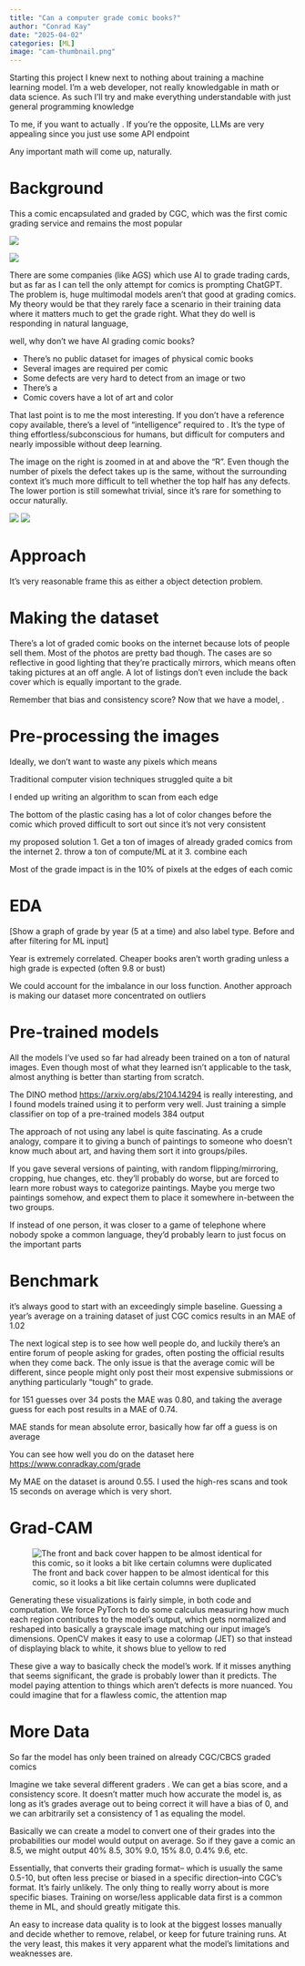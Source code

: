 ```yaml
---
title: "Can a computer grade comic books?"
author: "Conrad Kay"
date: "2025-04-02"
categories: [ML]
image: "cam-thumbnail.png"
---
```


Starting this project I knew next to nothing about training a machine learning model. I'm a web developer, not really knowledgable in math or data science. As such I'll try and make everything understandable with just general programming knowledge

To me, if you want to actually . If you're the opposite, LLMs are very appealing since you just use some API endpoint

Any important math will come up, naturally.

# Background

This a comic encapsulated and graded by CGC, which was the first comic grading service and remains the most popular

::: {layout-ncol=2}

![](power2-f.jpg)

![](power2-b.jpg)
:::

There are some companies (like AGS) which use AI to grade trading cards, but as far as I can tell the only attempt for comics is prompting ChatGPT. The problem is, huge multimodal models aren't that good at grading comics. My theory would be that they rarely face a scenario in their training data where it matters much to get the grade right. What they do well is responding in natural language, 

well, why don't we have AI grading comic books?

- There's no public dataset for images of physical comic books
- Several images are required per comic
- Some defects are very hard to detect from an image or two
- There's a 
- Comic covers have a lot of art and color

That last point is to me the most interesting. If you don't have a reference copy available, there's a level of "intelligence" required to . It's the type of thing effortless/subconscious for humans, but difficult for computers and nearly impossible without deep learning. 

The image on the right is zoomed in at and above the "R". Even though the number of pixels the defect takes up is the same, without the surrounding context it's much more difficult to tell whether the top half has any defects. The lower portion is still somewhat trivial, since it's rare for something to occur naturally. 

![](detail-context.png)
![](detail.png)

# Approach

It's very reasonable frame this as either a object detection problem. 

# Making the dataset

There's a lot of graded comic books on the internet because lots of people sell them. Most of the photos are pretty bad though. The cases are so reflective in good lighting that they're practically mirrors, which means often taking pictures at an off angle. A lot of listings don't even include the back cover which is equally important to the grade.

Remember that bias and consistency score? Now that we have a model, . 

# Pre-processing the images

Ideally, we don't want to waste any pixels which means 

Traditional computer vision techniques struggled quite a bit

I ended up writing an algorithm to scan from each edge

The bottom of the plastic casing has a lot of color changes before the comic which proved difficult to sort out since it's not very consistent

my proposed solution
1. Get a ton of images of already graded comics from the internet
2. throw a ton of compute/ML at it
3. combine each

Most of the grade impact is in the 10% of pixels at the edges of each comic

# EDA

[Show a graph of grade by year (5 at a time) and also label type. Before and after filtering for ML input]

Year is extremely correlated. Cheaper books aren't worth grading unless a high grade is expected (often 9.8 or bust)

We could account for the imbalance in our loss function. Another approach is making our dataset more concentrated on outliers

# Pre-trained models

All the models I've used so far had already been trained on a ton of natural images. Even though most of what they learned isn't applicable to the task, almost anything is better than starting from scratch. 

The DINO method <https://arxiv.org/abs/2104.14294> is really interesting, and I found models trained using it to perform very well. Just training a simple classifier on top of a pre-trained models 384 output  

The approach of not using any label is quite fascinating. As a crude analogy, compare it to giving a bunch of paintings to someone who doesn't know much about art, and having them sort it into groups/piles. 

If you gave several versions of painting, with random flipping/mirroring, cropping, hue changes, etc. they'll probably do worse, but are forced to learn more robust ways to categorize paintings. Maybe you merge two paintings somehow, and expect them to place it somewhere in-between the two groups. 

If instead of one person, it was closer to a game of telephone where nobody spoke a common language, they'd probably learn to just focus on the important parts

# Benchmark

it's always good to start with an exceedingly simple baseline. Guessing a year's average on a training dataset of just CGC comics results in an MAE of 1.02

The next logical step is to see how well people do, and luckily there's an entire forum of people asking for grades, often posting the official results when they come back. The only issue is that the average comic will be different, since people might only post their most expensive submissions or anything particularly "tough" to grade.

for 151 guesses over 34 posts the MAE was 0.80, and taking the average guess for each post results in a MAE of 0.74. 

MAE stands for mean absolute error, basically how far off a guess is on average

You can see how well you do on the dataset here <https://www.conradkay.com/grade>

My MAE on the dataset is around 0.55. I used the high-res scans and took 15 seconds on average which is very short.


# Grad-CAM

![The front and back cover happen to be almost identical for this comic, so it looks a bit like certain columns were duplicated](cam.png)

Generating these visualizations is fairly simple, in both code and computation. We force PyTorch to do some calculus measuring how much each region contributes to the model's output, which gets normalized and reshaped into basically a grayscale image matching our input image's dimensions. OpenCV makes it easy to use a colormap (JET) so that instead of displaying black to white, it shows blue to yellow to red 

These give a way to basically check the model's work. If it misses anything that seems significant, the grade is probably lower than it predicts. The model paying attention to things which aren't defects is more nuanced. You could imagine that for a flawless comic, the attention map 

# More Data

So far the model has only been trained on already CGC/CBCS graded comics

Imagine we take several different graders . We can get a bias score, and a consistency score. It doesn't matter much how accurate the model is, as long as it's grades average out to being correct it will have a bias of 0, and we can arbitrarily set a consistency of 1 as equaling the model.

Basically we can create a model to convert one of their grades into the probabilities our model would output on average. So if they gave a comic an 8.5, we might output 40% 8.5, 30% 9.0, 15% 8.0, 0.4% 9.6, etc. 

Essentially, that converts their grading format-- which is usually the same 0.5-10, but often less precise or biased in a specific direction--into CGC's format. It's fairly unlikely. The only thing to really worry about is more specific biases. Training on worse/less applicable data first is a common theme in ML, and should greatly mitigate this. 

An easy to increase data quality is to look at the biggest losses manually and decide whether to remove, relabel, or keep for future training runs. At the very least, this makes it very apparent what the model's limitations and weaknesses are.